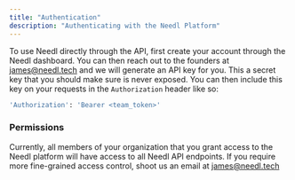 ```yaml
---
title: "Authentication"
description: "Authenticating with the Needl Platform"
---
```


To use Needl directly through the API, first create your account through the Needl dashboard. You can then reach out to the founders at james@needl.tech and we will generate an API key for you. This a secret key that you should make sure is never exposed. You can then include this key on your requests in the `Authorization` header like so:

```bash
'Authorization': 'Bearer <team_token>'
```

### Permissions

Currently, all members of your organization that you grant access to the Needl platform will have access to all Needl API endpoints. If you require more fine-grained access control, shoot us an email at james@needl.tech